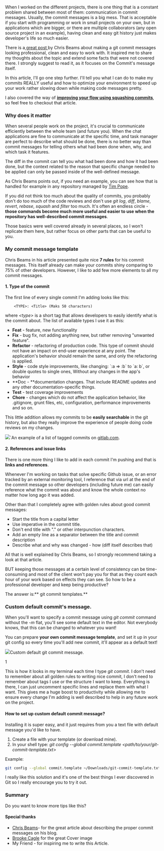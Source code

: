 When I worked on the different projects, there is one thing that is a constant problem shared between most of them: communication in commit messages. Usually, the commit messages is a big mess. That is acceptable if you start with programming or work in small projects on your own, but in applications which are bigger, or there are multiple collaborators (any open source project in an example), having clean and easy git history just makes developer's life so much easier.

There is a[ great post ](https://chris.beams.io/posts/git-commit/)by Chris Beams about making a git commit messages looking professional, clean and easy to work with. It inspired me to share my thoughts about the topic and extend some facts that were not covered there. I strongly suggest to read it, as it focuses on the Commit's message itself.

In this article, I'll go one step further. I'll tell you what I can do to make my commits REALLY useful and how to optimize your environment to speed up your work rather slowing down while making code messages pretty.

I also covered the way of [**improving your flow using squashing commits**](https://driggl.com/blog/a/how-squashing-commits-can-improve-your-git-workflow), so feel free to checkout that article.

### Why does it matter

When several people work on the project, it's crucial to communicate efficiently between the whole team (and future you). When the chat applications are fine to communicate at the specific time, and task manager are perfect to describe what should be done, there is no better way than commit messages for telling others what had been done when, why, and which task it features.

The diff in the commit can tell you what had been done and how it had been done, but the context related to the reason that specific change needed to be applied can only be passed inside of the well-defined message.

As Chris Beams points out, if you need an example, you can see how that is handled for example in any repository managed by [Tim Pope](https://github.com/tpope).

If you did not think too much about the quality of commits, you probably don't do too much of the code reviews and don't use _git log_, _diff_, _blame_, _revert_, _rebase_, _squash_ and _filter_ too much. It's often an endless circle - **those commands become much more useful and easier to use when the repository has well-described commit messages**.

Those basics were well covered already in several places, so I won't replicate them here, but rather focus on other parts that can be useful to you.

### My commit message template

Chris Beams in his article presented quite nice **7 rules** for his commit messages. This itself already can make your commits shiny comparing to 75% of other developers. However, I like to add few more elements to all my commit messages.

#### 1. Type of the commit

The first line of every single commit I'm adding looks like this:

```
    <TYPE>: <Title> (Maks 50 characters)
```

where _\<type>_ is a short tag that allows developers to easily identify what is the commit about. The list of available types I use it as this:

- **Feat** - feature, new functionality
- **Fix** - bug fix, not adding anything new, but rather removing "unwanted feature".
- **Refactor** - refactoring of production code. This type of commit should not have an impact on end-user experience at any point. The application's behavior should remain the same, and only the refactoring is applied.
- **Style** - code style improvements, like changing: \`:a => :b\` to \`a: b\`, or double quotes to single ones, Without any changes in the app's behavior
- **Doc - **documentation changes. That include README updates and any other documentation-specific things.
- **Test** - test coverage improvements
- **Chore** - changes which do not affect the application behavior, like .gitignore, grunt files, etc, configuration, performance improvements and so on.

This little addition allows my commits to be **easily searchable** in the git history, but also they really improve the experience of people doing code reviews on my changes.

![](https://driggl-prod.s3.amazonaws.com/media/project/e4bd6bca-6540-45d5-a89f-43f2dfd43f81/media_upload/db6ae16c-fd16-4e41-8d3f-90865795a090/media_file/blog_nice-commit-titles.png)\`An example of a list of tagged commits on [gitlab.com](//gitlab.com).

#### 2. References and issue links

There is one more thing I like to add in each commit I'm pushing and that is **links and references**.

Whenever I'm working on tasks that solve specific Github issue, or an error tracked by an external monitoring tool, I reference that via url at the end of the commit message so other developers (including future me) can easily reference what the commit was about and know the whole context no matter how long ago it was added.

Other than that I completely agree with golden rules about good commit messages:

- Start the title from a capital letter
- Use imperative in the commit title.
- Don't end title with "." or other interpunction characters.
- Add an empty line as a separator between the title and commit description
- Describe what and why was changed - how (diff itself describes that)

All that is well explained by Chris Beams, so I strongly recommend taking a look at that article.

BUT keeping those messages at a certain level of consistency can be time-consuming and most of the client won't pay you for that as they count each hour of your work based on effects they can see. So how to be a professional developer and keep being productive?

The answer is:** git commit templates.**

### Custom default commit's message.

When you'll want to specify a commit message using _git commit_ command without the _-m_ flat, you'll see some default text in the editor. Not everybody knows, that this can be changed to whatever you want!

You can prepare **your own commit message template**, and set it up in your git config so every time you'll add new commit, it'll appear as a default text!

![](https://driggl-prod.s3.amazonaws.com/media/project/e4bd6bca-6540-45d5-a89f-43f2dfd43f81/media_upload/b28edf0b-4d7f-4144-8f0d-fcd83dbf8985/media_file/blog_default-custom-commit-template.png)Custom default git commit message.

1

This is how it looks in my terminal each time I type _git commit_. I don't need to remember about all golden rules to writing nice commit, I don't need to remember about tags I use or the structure I want to keep. Everything is there, I can just uncomment specific lines and replace them with what I want. This gives me a huge boost to productivity while allowing me to ensure every change I'm adding is well described to help in any future work on the project.

#### How to set up custom default commit message?

Installing it is super easy, and it just requires from you a text file with default message you'd like to have.

1.  Create a file with your template (or download mine).
2.  In your shell type: _git config --global commit.template \<path/to/your/git-commit-template.txt>_

Example:

```bash
git config --global commit.template ~/Downloads/git-commit-template.txt_
```

I really like this solution and it's one of the best things I ever discovered in Git so I really encourage you to try it out.

### Summary

Do you want to know more tips like this?

#### Special thanks

- [Chris Beams](https://chris.beams.io/)- for the great article about describing the proper commit messages on his blog.
- [Brooke Cagle](https://unsplash.com/@brookecagle) for the great Cover image
- My Friend - for inspiring me to write this Article.
